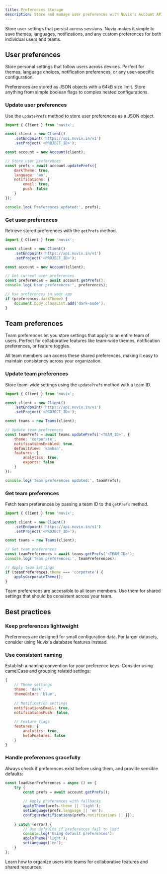 ```yaml
---
title: Preferences Storage
description: Store and manage user preferences with Nuvix's Account API and Teams API for individual and shared settings.
---
```


Store user settings that persist across sessions. Nuvix makes it simple to save themes, languages, notifications, and any custom preferences for both individual users and teams.

## User preferences

Store personal settings that follow users across devices. Perfect for themes, language choices, notification preferences, or any user-specific configuration.

Preferences are stored as JSON objects with a 64kB size limit. Store anything from simple boolean flags to complex nested configurations.

### Update user preferences

Use the `updatePrefs` method to store user preferences as a JSON object.

```javascript
import { Client } from 'nuvix';

const client = new Client()
    .setEndpoint('https://api.nuvix.in/v1')
    .setProject('<PROJECT_ID>');

const account = new Account(client);

// Store user preferences
const prefs = await account.updatePrefs({
    darkTheme: true,
    language: 'en',
    notifications: {
        email: true,
        push: false
    }
});

console.log('Preferences updated:', prefs);
```

### Get user preferences

Retrieve stored preferences with the `getPrefs` method.

```javascript
import { Client } from 'nuvix';

const client = new Client()
    .setEndpoint('https://api.nuvix.in/v1')
    .setProject('<PROJECT_ID>');

const account = new Account(client);

// Get current user preferences
const preferences = await account.getPrefs();
console.log('User preferences:', preferences);

// Use preferences in your app
if (preferences.darkTheme) {
    document.body.classList.add('dark-mode');
}
```

## Team preferences

Team preferences let you store settings that apply to an entire team of users. Perfect for collaborative features like team-wide themes, notification preferences, or feature toggles.

All team members can access these shared preferences, making it easy to maintain consistency across your organization.

### Update team preferences

Store team-wide settings using the `updatePrefs` method with a team ID.

```javascript
import { Client } from 'nuvix';

const client = new Client()
    .setEndpoint('https://api.nuvix.in/v1')
    .setProject('<PROJECT_ID>');

const teams = new Teams(client);

// Update team preferences
const teamPrefs = await teams.updatePrefs('<TEAM_ID>', {
    theme: 'corporate',
    notificationsEnabled: true,
    defaultView: 'kanban',
    features: {
        analytics: true,
        exports: false
    }
});

console.log('Team preferences updated:', teamPrefs);
```

### Get team preferences

Fetch team preferences by passing a team ID to the `getPrefs` method.

```javascript
import { Client } from 'nuvix';

const client = new Client()
    .setEndpoint('https://api.nuvix.in/v1')
    .setProject('<PROJECT_ID>');

const teams = new Teams(client);

// Get team preferences
const teamPreferences = await teams.getPrefs('<TEAM_ID>');
console.log('Team preferences:', teamPreferences);

// Apply team settings
if (teamPreferences.theme === 'corporate') {
    applyCorporateTheme();
}
```

<Note>
Team preferences are accessible to all team members. Use them for shared settings that should be consistent across your team.
</Note>

## Best practices

### Keep preferences lightweight

Preferences are designed for small configuration data. For larger datasets, consider using Nuvix's database features instead.

### Use consistent naming

Establish a naming convention for your preference keys. Consider using camelCase and grouping related settings:

```javascript
{
    // Theme settings
    theme: 'dark',
    themeColor: 'blue',
    
    // Notification settings
    notificationsEmail: true,
    notificationsPush: false,
    
    // Feature flags
    features: {
        analytics: true,
        betaFeatures: false
    }
}
```

### Handle preferences gracefully

Always check if preferences exist before using them, and provide sensible defaults:

```javascript
const loadUserPreferences = async () => {
    try {
        const prefs = await account.getPrefs();
        
        // Apply preferences with fallbacks
        applyTheme(prefs.theme || 'light');
        setLanguage(prefs.language || 'en');
        configureNotifications(prefs.notifications || {});
        
    } catch (error) {
        // Use defaults if preferences fail to load
        console.log('Using default preferences');
        applyTheme('light');
        setLanguage('en');
    }
};
```

<Card title="Next: Multi-tenancy with Teams" href="/products/auth/multi-tenancy" icon="users">
Learn how to organize users into teams for collaborative features and shared resources.
</Card>
